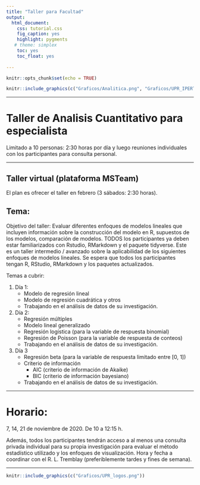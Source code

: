 ```yaml
---
title: "Taller para Facultad"
output:
  html_document:
    css: tutorial.css
    fig_caption: yes
    highlight: pygments
   # theme: simplex
    toc: yes
    toc_float: yes
    
---
```

<style>
.list-group-item.active, .list-group-item.active:focus, .list-group-item.active:hover {
    background-color: #437d66;
}
</style>
```r
knitr::opts_chunk$set(echo = TRUE)
```

```r
knitr::include_graphics(c("Graficos/Analitica.png", "Graficos/UPR_IPERT_logo.png"))
```

***


# Taller de Analisis Cuantitativo para especialista



Limitado a 10 personas: 2:30 horas por día y luego reuniones individuales con los participantes para consulta personal.

***

## Taller virtual (plataforma MSTeam)

El plan es ofrecer el taller en febrero (3 sábados: 2:30 horas).

## Tema: 
Objetivo del taller: Evaluar diferentes enfoques de modelos lineales que incluyen información sobre la construcción del modelo en R, supuestos de los modelos, comparación de modelos. TODOS los participantes ya deben estar familiarizados con Rstudio, RMarkdown y el paquete tidyverse. Este es un taller intermedio / avanzado sobre la aplicabilidad de los siguientes enfoques de modelos lineales. Se espera que todos los participantes tengan R, RStudio, RMarkdown y los paquetes actualizados. 


Temas a cubrir:

  1. Día 1:
      - Modelo de regresión lineal
      - Modelo de regresión cuadrática y otros
      - Trabajando en el análisis de datos de su investigación.


  2. Día 2:
      - Regresión múltiples
      - Modelo lineal generalizado
      - Regresión logística (para la variable de respuesta binomial)
      - Regresión de Poisson (para la variable de respuesta de conteos)
      - Trabajando en el análisis de datos de su investigación.
      
   3. Día 3
        - Regresión beta (para la variable de respuesta limitado entre [0, 1])
        - Criterio de información
            - AIC (criterio de información de Akaike)
            - BIC (criterio de información bayesiano)
        - Trabajando en el análisis de datos de su investigación.


***

# Horario: 

7, 14, 21 de noviembre de 2020. De 10 a 12:15 h.

Además, todos los participantes tendrán acceso a al menos una consulta privada individual para su propia investigación para evaluar el método estadístico utilizado y los enfoques de visualización. Hora y fecha a coordinar con el R. L. Tremblay (preferiblemente tardes y fines de semana). 

***

```r
knitr::include_graphics(c("Graficos/UPR_logos.png"))
```
